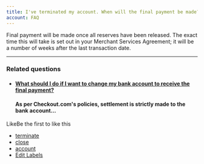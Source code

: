 ```yaml
---
title: I've terminated my account. When will the final payment be made?
account: FAQ 
---
```

Final payment will be made once all reserves have been released. The exact time this will take is set out in your Merchant Services Agreement; it will be a number of weeks after the last transaction date.

* * *

### Related questions

*   #### [What should I do if I want to change my bank account to receive the final payment?](/pages/viewpage.action?pageId=721208)
    
    #### As per Checkout.com's policies, settlement is strictly made to the bank account...
    

LikeBe the first to like this

*   [terminate](/label/FAQ/terminate)
*   [close](/label/FAQ/close)
*   [account](/label/FAQ/account)
*   [Edit Labels](# "Edit Labels (Type 'l')")




